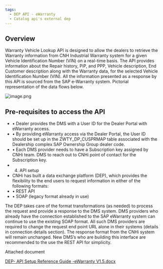 ```yaml
---
tags:
  - DEP API - eWarranty
  - Catalog api's external dep
---
```


## 	Overview

Warranty Vehicle Lookup API is designed to allow the dealers to retrieve the Warranty information from CNH Industrial Warranty system for a given Vehicle Identification Number (VIN) on a real-time basis. The API provides information about the Repair history, PiP, and PPP, Vehicle description, End Customer description along with the Warranty data, for the selected Vehicle Identification Number (VIN). All the information presented as a response by this API is sourced from the SAP e-Warranty system. 
Pictorial representation of the data flows below. 

![image.png](/img/mdx_image/eWarranty/image-fb5b8953-a195-4052-a378-f955ec93cb86.png)
 
## Pre-requisites to access the API

- •	Dealer provides the DMS with a User ID for the Dealer Portal with eWarranty access. 
- •	By providing eWarranty access via the Dealer Portal, the User ID should be set up in the ZWTY_DP_CUSPRMAP table associated with the Dealership complex SAP Ownership Group dealer code.
- •	Each DMS provider needs to have a Subscription key assigned by CNHi team. DMS to reach out to CNHi point of contact for the Subscription key.
- 4.	API setup
- CNHi has built a data exchange platform (DEP), which provides the flexibility to the end users to request information in either of the following formats: 
- •	REST API  
- •	SOAP (legacy format already in use)

The DEP takes care of the format transformations (as needed) to process the request and provide a response to the DMS system.
DMS providers who already have the connection established to the SAP eWarranty system can continue to use the existing SOAP format. All such DMS providers are required to change the request end point URL alone in their systems (details in connection details section). The response format from the CNHi system will remain unchanged.
New DMS’s who are building this interface are recommended to the use the REST API for simplicity. 


Attached document 

[DEP- API Setup Reference Guide -eWarranty V1.5.docx](/mdx_attachments/eWarranty/DEP-%20API%20Setup%20Reference%20Guide%20-eWarranty%20V1.5-cbf3eba9-8a3f-4370-9dae-8a493a458fdb.docx)